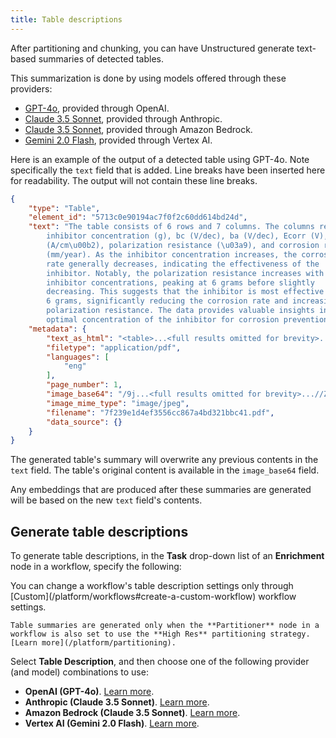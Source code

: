 ```yaml
---
title: Table descriptions
---
```


After partitioning and chunking, you can have Unstructured generate text-based summaries of detected tables.

This summarization is done by using models offered through these providers:

- [GPT-4o](https://openai.com/index/hello-gpt-4o/), provided through OpenAI.
- [Claude 3.5 Sonnet](https://www.anthropic.com/news/claude-3-5-sonnet), provided through Anthropic. 
- [Claude 3.5 Sonnet](https://aws.amazon.com/bedrock/claude/), provided through Amazon Bedrock.
- [Gemini 2.0 Flash](https://cloud.google.com/vertex-ai/generative-ai/docs/gemini-v2), provided through Vertex AI.

Here is an example of the output of a detected table using GPT-4o. Note specifically the `text` field that is added.
Line breaks have been inserted here for readability. The output will not contain these line breaks.

```json
{
    "type": "Table",
    "element_id": "5713c0e90194ac7f0f2c60dd614bd24d",
    "text": "The table consists of 6 rows and 7 columns. The columns represent 
        inhibitor concentration (g), bc (V/dec), ba (V/dec), Ecorr (V), icorr 
        (A/cm\u00b2), polarization resistance (\u03a9), and corrosion rate 
        (mm/year). As the inhibitor concentration increases, the corrosion 
        rate generally decreases, indicating the effectiveness of the 
        inhibitor. Notably, the polarization resistance increases with higher 
        inhibitor concentrations, peaking at 6 grams before slightly 
        decreasing. This suggests that the inhibitor is most effective at 
        6 grams, significantly reducing the corrosion rate and increasing 
        polarization resistance. The data provides valuable insights into the 
        optimal concentration of the inhibitor for corrosion prevention.",
    "metadata": {
        "text_as_html": "<table>...<full results omitted for brevity>...</table>",
        "filetype": "application/pdf",
        "languages": [
            "eng"
        ],
        "page_number": 1,
        "image_base64": "/9j...<full results omitted for brevity>...//Z",
        "image_mime_type": "image/jpeg",
        "filename": "7f239e1d4ef3556cc867a4bd321bbc41.pdf",
        "data_source": {}
    }
}
```

The generated table's summary will overwrite any previous contents in the `text` field. The table's original content is available 
in the `image_base64` field. 

Any embeddings that are produced after these summaries are generated will be based on the new `text` field's contents.

## Generate table descriptions

To generate table descriptions, in the **Task** drop-down list of an **Enrichment** node in a workflow, specify the following:

<Note>
    You can change a workflow's table description settings only through [Custom](/platform/workflows#create-a-custom-workflow) workflow settings.
    
    Table summaries are generated only when the **Partitioner** node in a workflow is also set to use the **High Res** partitioning strategy. [Learn more](/platform/partitioning).
</Note>

Select **Table Description**, and then choose one of the following provider (and model) combinations to use:

- **OpenAI (GPT-4o)**. [Learn more](https://openai.com/index/hello-gpt-4o/).
- **Anthropic (Claude 3.5 Sonnet)**. [Learn more](https://www.anthropic.com/news/claude-3-5-sonnet).
- **Amazon Bedrock (Claude 3.5 Sonnet)**. [Learn more](https://aws.amazon.com/bedrock/claude/).
- **Vertex AI (Gemini 2.0 Flash)**. [Learn more](https://cloud.google.com/vertex-ai/generative-ai/docs/gemini-v2).